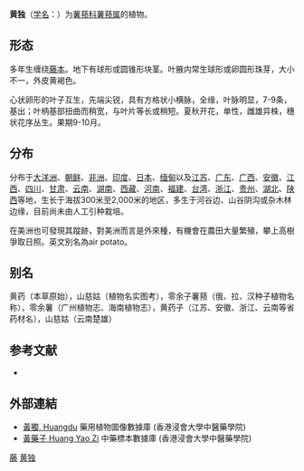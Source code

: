 {{Speciesbox
| name = 黄独
| status = 
| status_system = 
| image = Dioscorea bulbifera at Kadavoor.jpg
| genus = Dioscorea
| species = bulbifera
| authority = L.
}}

'''黄独'''（[[学名|学名]]：{{lang|la|''Dioscorea bulbifera''}}）为[[薯蓣科|薯蓣科]][[薯蓣属|薯蓣属]]的植物。

== 形态 ==
多年生缠绕[[藤本|藤本]]。地下有球形或圆锥形块茎。叶腋内常生球形或卵圆形珠芽，大小不一，外皮黄褐色。

心状卵形的叶子互生，先端尖锐，具有方格状小横脉，全缘，叶脉明显，7-9条，基出；叶柄基部扭曲而稍宽，与叶片等长或稍短。夏秋开花，单性，雌雄异株，穗状花序丛生。果期9-10月。

== 分布 ==
分布于[[大洋洲|大洋洲]]、[[朝鲜|朝鲜]]、[[非洲|非洲]]、[[印度|印度]]、[[日本|日本]]、[[缅甸|缅甸]]以及[[江苏|江苏]]、[[广东|广东]]、[[广西|广西]]、[[安徽|安徽]]、[[江西|江西]]、[[四川|四川]]、[[甘肃|甘肃]]、[[云南|云南]]、[[湖南|湖南]]、[[西藏|西藏]]、[[河南|河南]]、[[福建|福建]]、[[台湾|台湾]]、[[浙江|浙江]]、[[贵州|贵州]]、[[湖北|湖北]]、[[陕西|陕西]]等地，生长于海拔300米至2,000米的地区，多生于河谷边、山谷阴沟或杂木林边缘，目前尚未由人工引种栽培。

在美洲也可發現其蹤跡，對美洲而言是外來種，有機會在農田大量繁殖，攀上高樹爭取日照。英文別名為air potato。

== 别名 ==
黄药（本草原始），山慈姑（植物名实图考），零余子薯蓣（俄、拉、汉种子植物名称），零余薯（广州植物志、海南植物志），黄药子（江苏、安徽、浙江、云南等省药材名），山慈姑（云南楚雄）

== 参考文献 ==
<div class="references-small">
* {{cite web| url =http://www.bioinfo.cn/db05/KmzwSpecies.php?action=view&id=7698| title =黄独| work =《中国高等植物数据库全库》| publisher =中国科学院微生物研究所| author =昆明植物研究所| accessdate =2009-02-24| deadurl =yes| archiveurl =https://web.archive.org/web/20160305060807/http://www.bioinfo.cn/db05/KmzwSpecies.php?action=view&id=7698| archivedate =2016-03-05}}
</div>

==外部連結==		
* [http://libproject.hkbu.edu.hk/was40/detail?lang=ch&channelid=1288&searchword=herb_id=D00770 黃獨, Huangdu] {{Wayback|url=http://libproject.hkbu.edu.hk/was40/detail?lang=ch&channelid=1288&searchword=herb_id=D00770 |date=20191105183130 }} 藥用植物圖像數據庫 (香港浸會大學中醫藥學院) {{zh-hant}}{{en}}
* [http://libproject.hkbu.edu.hk/was40/detail?channelid=44273&searchword=herb_id=D00446 黃藥子 Huang Yao Zi] {{Wayback|url=http://libproject.hkbu.edu.hk/was40/detail?channelid=44273&searchword=herb_id=D00446 |date=20160304115955 }} 中藥標本數據庫 (香港浸會大學中醫藥學院) {{zh-hant}}{{en}}
{{Taxonbar|from=Q311239}}

[[Category:藥用植物|藤]]
[[Category:薯蓣属|黄独]]


{{植物小作品}}